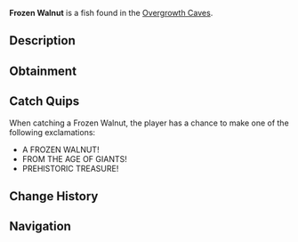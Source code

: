 {{FishInfobox
|image          = Frozen Walnut.png
|rarity         = Mythical
|sea            = First Sea
|location       = [[Overgrowth Caves]]
|sublocation    = 
|sources        = Fishing Rod
|radar_location = 
|prog_speed     = -40
|xp             = 700
|weather        = 
|time           = 
|season         = Winter
|bait           = 
|base_weight    = 100
|base_value     = 2500
|weight_range   = 50
|base_chance    = 0.01
|base_resil     = 15
}}
'''Frozen Walnut''' is a {{Rarity|Mythical}} fish found in the [[Overgrowth Caves]].

== Description ==
{{Description|A prehistoric walnut encased in magical ice, perfectly preserved from the age of giants.|Bestiary Entry}}

== Obtainment ==
{{Description|Only appears in the most ancient sections of the cave.|Bestiary Hint}}
{{Fish Availability|
Overgrowth Caves
|top_rods      = 
Leviathan's Fang Rod\104830.12\282584.22;
Free Spirit Rod\95861.14\277672.51;
Trident Rod\92095.01\266763.49;
No-Life Rod\73817.33\200815.73;
Seraphic Rod\71621.17\174078.76;
Resourceful Rod\53180.13\141534.96;
Destiny Rod\54900.29\132865.54;
Heaven's Rod\55885.52\144936.01;
Azure Of Lagoon\65706.43\212210.63;
Firefly Rod\56399.67\146242.56;
Frostfire Rod\41109.03\113507.74;
Steady Rod\16786.61\62600.57;
Ethereal Prism Rod\71117.54\169046.29;
Challenger's Rod\66513.5\175186.12;
Rod Of The Forgotten Fang\66469.63\167934.75;
Rod Of The Depths\59692.78\148707.11;
Zeus Rod\59530.66\156866.34;
Verdant Shear Rod\58766.59\156611.06;
Rod Of The Exalted One\57044.66\141771.15;
Blazebringer Rod\56869.97\150733.22;
Depthseeker Rod\55060.77\153370.3;
Avalanche Rod\49170.93\135094.45;
Volcanic Rod\46440.53\129053.66
|recommended   = Trident Rod
}}

== Catch Quips ==
When catching a Frozen Walnut, the player has a chance to make one of the following exclamations:
* A FROZEN WALNUT!
* FROM THE AGE OF GIANTS!
* PREHISTORIC TREASURE!

== Change History ==
{{Change History|{{subst:Current Version}}}}

== Navigation ==
{{Fish Navbox|Overgrowth Caves}}